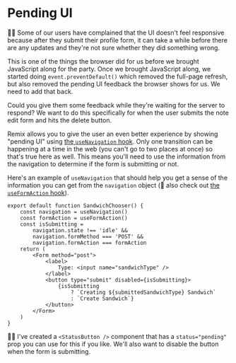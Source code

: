 # Pending UI

👨‍💼 Some of our users have complained that the UI doesn't feel responsive because
after they submit their profile form, it can take a while before there are any
updates and they're not sure whether they did something wrong.

This is one of the things the browser did for us before we brought JavaScript
along for the party. Once we brought JavaScript along, we started doing
`event.preventDefault()` which removed the full-page refresh, but also removed
the pending UI feedback the browser shows for us. We need to add that back.

Could you give them some feedback while they're waiting for the server to
respond? We want to do this specifically for when the user submits the note
edit form and hits the delete button.

Remix allows you to give the user an even better experience by showing "pending
UI" using
[the `useNavigation` hook](https://remix.run/docs/en/main/hooks/use-navigation).
Only one transition can be happening at a time in the web (you can't go to two
places at once) so that's true here as well. This means you'll need to use the
information from the navigation to determine if the form is submitting or not.

Here's an example of `useNavigation` that should help you get a sense of the
information you can get from the `navigation` object (📜 also check out
[the `useFormAction` hook](https://remix.run/docs/en/main/hooks/use-form-action)).

```tsx filename=app/routes/sandwiches.chooser.tsx
export default function SandwichChooser() {
	const navigation = useNavigation()
	const formAction = useFormAction()
	const isSubmitting =
		navigation.state !== 'idle' &&
		navigation.formMethod === 'POST' &&
		navigation.formAction === formAction
	return (
		<Form method="post">
			<label>
				Type: <input name="sandwichType" />
			</label>
			<button type="submit" disabled={isSubmitting}>
				{isSubmitting
					? `Creating ${submittedSandwichType} Sandwich`
					: `Create Sandwich`}
			</button>
		</Form>
	)
}
```

🧝‍♂️ I've created a `<StatusButton />` component that has a `status="pending"`
prop you can use for this if you like. We'll also want to disable the button
when the form is submitting.
